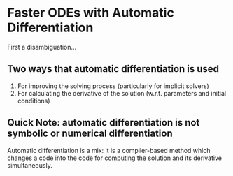# Faster ODEs with Automatic Differentiation

First a disambiguation...

## Two ways that automatic differentiation is used

1. For improving the solving process (particularly for implicit solvers)
2. For calculating the derivative of the solution (w.r.t. parameters and initial conditions)

## Quick Note: automatic differentiation is not symbolic or numerical differentiation

Automatic differentiation is a mix: it is a compiler-based method which changes a 
code into the code for computing the solution and its derivative simultaneously.
                
<!-- Local Variables: -->
<!-- mode: markdown -->
<!-- End: -->